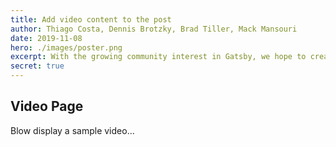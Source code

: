 ```yaml
---
title: Add video content to the post
author: Thiago Costa, Dennis Brotzky, Brad Tiller, Mack Mansouri
date: 2019-11-08
hero: ./images/poster.png
excerpt: With the growing community interest in Gatsby, we hope to create more resources that make it easier for anyone to grasp the power of this incredible tool.
secret: true
---
```



## Video Page

Blow display a sample video...


<VideoPlayer 
  src="https://media.w3.org/2010/05/sintel/trailer_hd.mp4"
/>

